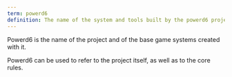 ```yaml
---
term: powerd6
definition: The name of the system and tools built by the powerd6 project
---
```


Powerd6 is the name of the project and of the base game systems created with it.

Powerd6 can be used to refer to the project itself, as well as to the core rules.
